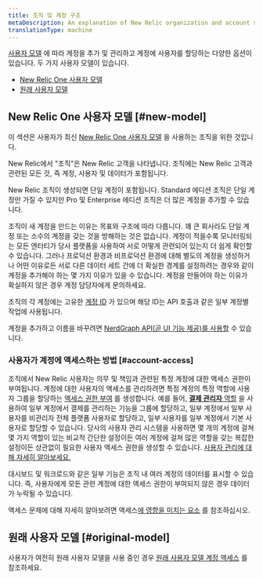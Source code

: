 ```yaml
---
title: 조직 및 계정 구조
metaDescription: An explanation of New Relic organization and account structure.
translationType: machine
---
```


[사용자 모델](/docs/accounts/original-accounts-billing/original-users-roles/overview-user-models) 에 따라 계정을 추가 및 관리하고 계정에 사용자를 할당하는 다양한 옵션이 있습니다. 두 가지 사용자 모델이 있습니다.

* [New Relic One 사용자 모델](#new-model)
* [원래 사용자 모델](/docs/accounts/original-accounts-billing/original-users-roles/original-account-structure)

## New Relic One 사용자 모델 [#new-model]

이 섹션은 사용자가 최신 [New Relic One 사용자 모델](/docs/accounts/original-accounts-billing/original-product-based-pricing/overview-user-models) 을 사용하는 조직을 위한 것입니다.

New Relic에서 "조직"은 New Relic 고객을 나타냅니다. 조직에는 New Relic 고객과 관련된 모든 것, 즉 계정, 사용자 및 데이터가 포함됩니다.

New Relic 조직이 생성되면 단일 계정이 포함됩니다. Standard 에디션 조직은 단일 계정만 가질 수 있지만 Pro 및 Enterprise 에디션 조직은 더 많은 계정을 추가할 수 있습니다.

조직이 새 계정을 만드는 이유는 목표와 구조에 따라 다릅니다. 꽤 큰 회사라도 단일 계정 또는 소수의 계정을 갖는 것을 방해하는 것은 없습니다. 계정이 적을수록 모니터링되는 모든 엔터티가 당사 플랫폼을 사용하여 서로 어떻게 관련되어 있는지 더 쉽게 확인할 수 있습니다. 그러나 프로덕션 환경과 비프로덕션 환경에 대해 별도의 계정을 생성하거나 어떤 이유로든 서로 다른 데이터 세트 간에 더 확실한 경계를 설정하려는 경우와 같이 계정을 추가해야 하는 몇 가지 이유가 있을 수 있습니다. 계정을 만들어야 하는 이유가 확실하지 않은 경우 계정 담당자에게 문의하세요.

조직의 각 계정에는 고유한 [계정 ID](/docs/accounts/accounts-billing/account-setup/account-id) 가 있으며 해당 ID는 API 호출과 같은 일부 계정별 작업에 사용됩니다.

계정을 추가하고 이름을 바꾸려면 [NerdGraph API(곧 UI 기능 제공)를 사용할](/docs/apis/nerdgraph/examples/manage-accounts-nerdgraph) 수 있습니다.

### 사용자가 계정에 액세스하는 방법 [#account-access]

조직에서 New Relic 사용자는 의무 및 책임과 관련된 특정 계정에 대한 액세스 권한이 부여됩니다. 계정에 대한 사용자의 액세스를 관리하려면 특정 계정의 특정 역할에 사용자 그룹을 할당하는 [액세스 권한 부여](/docs/accounts/accounts-billing/new-relic-one-user-management/user-management-concepts#understand-concepts) 를 생성합니다. 예를 들어, [**결제 관리자** 역할](/docs/accounts/accounts-billing/new-relic-one-user-management/user-management-concepts#standard-roles) 을 사용하여 일부 계정에서 결제를 관리하는 기능을 그룹에 할당하고, 일부 계정에서 일부 사용자를 비관리자 전체 플랫폼 사용자로 할당하고, 일부 사용자를 일부 계정에서 기본 사용자로 할당할 수 있습니다. 당사의 사용자 관리 시스템을 사용하면 몇 개의 계정에 걸쳐 몇 가지 역할이 있는 비교적 간단한 설정이든 여러 계정에 걸쳐 많은 역할을 갖는 복잡한 설정이든 상관없이 필요한 사용자 액세스 권한을 생성할 수 있습니다. [사용자 관리에 대해 자세히 알아보세요.](/docs/accounts/accounts-billing/new-relic-one-user-management/)

대시보드 및 워크로드와 같은 일부 기능은 조직 내 여러 계정의 데이터를 표시할 수 있습니다. 즉, 사용자에게 모든 관련 계정에 대한 액세스 권한이 부여되지 않은 경우 데이터가 누락될 수 있습니다.

액세스 문제에 대해 자세히 알아보려면 액세스[에 영향을 미치는 요소](/docs/accounts/accounts-billing/account-structure/factors-affecting-access-features-data/) 를 참조하십시오.

## 원래 사용자 모델 [#original-model]

사용자가 여전히 원래 사용자 모델을 사용 중인 경우 [원래 사용자 모델 계정 액세스](/docs/accounts/original-accounts-billing/original-users-roles/original-account-structure) 를 참조하세요.